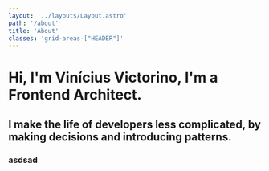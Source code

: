 ```yaml
---
layout: '../layouts/Layout.astro'
path: '/about'
title: 'About'
classes: 'grid-areas-["HEADER"]'
---
```



<Hero clip={hero}>

# Hi, I'm Vinícius Victorino, I'm a Frontend Architect.

## I make the life of developers less complicated, by making decisions and introducing patterns.

</Hero>

<div className="container mx-auto">

### asdsad

</div>
